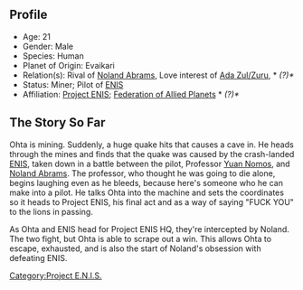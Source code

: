 == Profile ==
* Age: 21
* Gender: Male
* Species: Human
* Planet of Origin: Evaikari
* Relation(s): Rival of [[Noland Abrams]], Love interest of [[Ada Zul/Zuru]], * ''(?)* ''
* Status: Miner; Pilot of [[ENIS]]
* Affiliation: [[Project ENIS]]; [[Federation of Allied Planets]] * ''(?)* ''

== The Story So Far ==
Ohta is mining. Suddenly, a huge quake hits that causes a cave in. He heads through the mines and finds that the quake was caused by the crash-landed [[ENIS]], taken down in a battle between the pilot, Professor [[Yuan Nomos]], and [[Noland Abrams]]. The professor, who thought he was going to die alone, begins laughing even as he bleeds, because here's someone who he can make into a pilot. He talks Ohta into the machine and sets the coordinates so it heads to Project ENIS, his final act and as a way of saying "FUCK YOU" to the lions in passing.

As Ohta and ENIS head for Project ENIS HQ, they're intercepted by Noland. The two fight, but Ohta is able to scrape out a win. This allows Ohta to escape, exhausted, and is also the start of Noland's obsession with defeating ENIS.

[[Category:Project E.N.I.S.]]